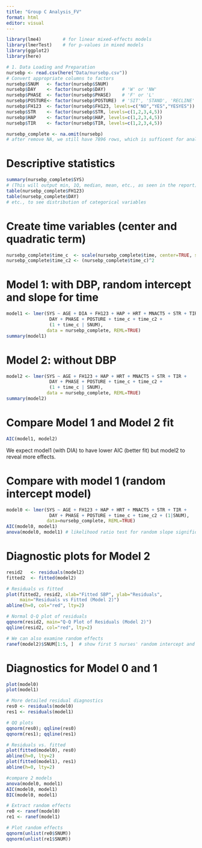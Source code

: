 ```yaml
---
title: "Group C Analysis_FV"
format: html
editor: visual
---
```


```r
library(lme4)        # for linear mixed-effects models
library(lmerTest)    # for p-values in mixed models
library(ggplot2)    
library(here)       
```

```r
# 1. Data Loading and Preparation
nursebp <- read.csv(here("Data/nursebp.csv"))
# Convert appropriate columns to factors
nursebp$SNUM   <- factor(nursebp$SNUM)
nursebp$DAY    <- factor(nursebp$DAY)      # 'W' or 'NW'
nursebp$PHASE  <- factor(nursebp$PHASE)    # 'F' or 'L'
nursebp$POSTURE<- factor(nursebp$POSTURE)  # 'SIT', 'STAND', 'RECLINE'
nursebp$FH123  <- factor(nursebp$FH123, levels=c("NO","YES","YESYES"))
nursebp$STR    <- factor(nursebp$STR, levels=c(1,2,3,4,5))
nursebp$HAP    <- factor(nursebp$HAP, levels=c(1,2,3,4,5))
nursebp$TIR    <- factor(nursebp$TIR, levels=c(1,2,3,4,5))

```

```r
nursebp_complete <- na.omit(nursebp)  
# after remove NA, we still have 7896 rows, which is sufficent for analysis
```
# Descriptive statistics
```r

summary(nursebp_complete$SYS)
# (This will output min, 1Q, median, mean, etc., as seen in the report)
table(nursebp_complete$FH123) 
table(nursebp_complete$DAY)
# etc., to see distribution of categorical variables
```
# Create time variables (center and quadratic term)
```r

nursebp_complete$time_c  <- scale(nursebp_complete$time, center=TRUE, scale=TRUE)
nursebp_complete$time_c2 <- (nursebp_complete$time_c)^2
```

# Model 1: with DBP, random intercept and slope for time
```r

model1 <- lmer(SYS ~ AGE + DIA + FH123 + HAP + HRT + MNACT5 + STR + TIR + 
                DAY + PHASE + POSTURE + time_c + time_c2 + 
                (1 + time_c | SNUM),
               data = nursebp_complete, REML=TRUE)
summary(model1)

```
# Model 2: without DBP
```r

model2 <- lmer(SYS ~ AGE + FH123 + HAP + HRT + MNACT5 + STR + TIR + 
                DAY + PHASE + POSTURE + time_c + time_c2 + 
                (1 + time_c | SNUM),
               data = nursebp_complete, REML=TRUE)
summary(model2)
```
# Compare Model 1 and Model 2 fit
```r
AIC(model1, model2)

```
We expect model1 (with DIA) to have lower AIC (better fit) but model2 to reveal more effects.



# Compare with model 1 (random intercept model)
```r

model0 <- lmer(SYS ~ AGE + FH123 + HAP + HRT + MNACT5 + STR + TIR + 
                DAY + PHASE + POSTURE + time_c + time_c2 + (1|SNUM), 
               data=nursebp_complete, REML=TRUE)
AIC(model0, model1) 
anova(model0, model1) # likelihood ratio test for random slope significance
```
# Diagnostic plots for Model 2
```r

resid2   <- residuals(model2)
fitted2  <- fitted(model2)

# Residuals vs fitted
plot(fitted2, resid2, xlab="Fitted SBP", ylab="Residuals",
     main="Residuals vs Fitted (Model 2)")
abline(h=0, col="red", lty=2)

# Normal Q-Q plot of residuals
qqnorm(resid2, main="Q-Q Plot of Residuals (Model 2)")
qqline(resid2, col="red", lty=2)

# We can also examine random effects
ranef(model2)$SNUM[1:5, ]  # show first 5 nurses' random intercept and slope
```


# Diagnostics for Model 0 and 1
```r
plot(model0)
plot(model1)

# More detailed residual diagnostics
res0 <- residuals(model0)
res1 <- residuals(model1)

# QQ plots
qqnorm(res0); qqline(res0)
qqnorm(res1); qqline(res1)

# Residuals vs. fitted
plot(fitted(model0), res0)
abline(h=0, lty=2)
plot(fitted(model1), res1)
abline(h=0, lty=2)

#compare 2 models
anova(model0, model1)
AIC(model0, model1)
BIC(model0, model1)
```


```r
# Extract random effects
re0 <- ranef(model0)
re1 <- ranef(model1)

# Plot random effects
qqnorm(unlist(re0$SNUM))
qqnorm(unlist(re1$SNUM))
```


